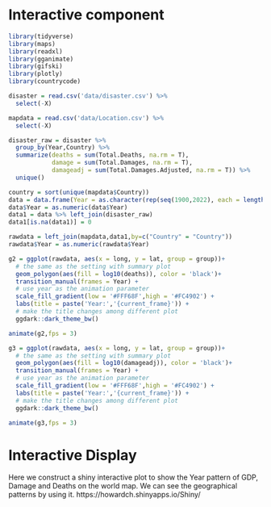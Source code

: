 # Interactive component
```r
library(tidyverse) 
library(maps)
library(readxl)
library(gganimate)
library(gifski)
library(plotly)
library(countrycode)
```

```r
disaster = read.csv('data/disaster.csv') %>%
  select(-X)

mapdata = read.csv('data/Location.csv') %>%
  select(-X)
```

```r
disaster_raw = disaster %>%
  group_by(Year,Country) %>%
  summarize(deaths = sum(Total.Deaths, na.rm = T),
            damage = sum(Total.Damages, na.rm = T),
            damageadj = sum(Total.Damages.Adjusted, na.rm = T)) %>%
  unique()
```

```r
country = sort(unique(mapdata$Country))
data = data.frame(Year = as.character(rep(seq(1900,2022), each = length(country))), Country = rep(country, 123))
data$Year = as.numeric(data$Year)
data1 = data %>% left_join(disaster_raw)
data1[is.na(data1)] = 0

rawdata = left_join(mapdata,data1,by=c("Country" = "Country"))
rawdata$Year = as.numeric(rawdata$Year)
```

```r
g2 = ggplot(rawdata, aes(x = long, y = lat, group = group))+ 
  # the same as the setting with summary plot
  geom_polygon(aes(fill = log10(deaths)), color = 'black')+
  transition_manual(frames = Year) +
  # use year as the animation parameter
  scale_fill_gradient(low = '#FFF68F',high = '#FC4902') +
  labs(title = paste('Year:','{current_frame}')) +
  # make the title changes among different plot
  ggdark::dark_theme_bw()

animate(g2,fps = 3)
```

```r
g3 = ggplot(rawdata, aes(x = long, y = lat, group = group))+ 
  # the same as the setting with summary plot
  geom_polygon(aes(fill = log10(damageadj)), color = 'black')+
  transition_manual(frames = Year) +
  # use year as the animation parameter
  scale_fill_gradient(low = '#FFF68F',high = '#FC4902') +
  labs(title = paste('Year:','{current_frame}')) +
  # make the title changes among different plot
  ggdark::dark_theme_bw()

animate(g3,fps = 3)
```


# Interactive Display
Here we construct a shiny interactive plot to show the Year pattern of GDP, Damage and Deaths on the world map. We can see the geographical patterns by using it.
https://howardch.shinyapps.io/Shiny/